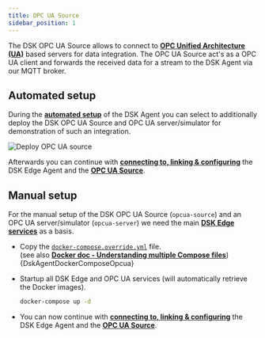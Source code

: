 ```yaml
---
title: OPC UA Source
sidebar_position: 1
---
```




The DSK OPC UA Source allows to connect to [**OPC Unified Architecture (UA)**](https://opcfoundation.org/about/opc-technologies/opc-ua/) based servers for data integration. The OPC UA Source act's as a OPC UA client and forwards the received data for a stream to the DSK Agent via our MQTT broker.

## Automated setup 

During the [**automated setup**](../docker-compose#agent-automated-setup) of the DSK Agent you can select to additionally deploy the DSK OPC UA Source and OPC UA server/simulator for demonstration of such an integration.

![Deploy OPC UA source](./img/deploy-opcua.png)

Afterwards you can continue with [**connecting to, linking & configuring**](../../agent_companion.mdx#agent-companion-connect) the DSK Edge Agent and the [**OPC UA Source**](../../../provide_data/iot/opc-ua.md).

## Manual setup

For the manual setup of the DSK OPC UA Source (`opcua-source`) and an OPC UA server/simulator (`opcua-server`) we need the main [**DSK Edge services**](../docker-compose#agent-manual-setup) as a basis.  

* Copy the [`docker-compose.override.yml`](../../../../deployments/dsk-agent/opcua/docker-compose.override.yml) file.  
(see also [**Docker doc - Understanding multiple Compose files**](https://docs.docker.com/compose/extends/#understanding-multiple-compose-files))
<CodeBlock className="language-yml" title="docker-compose.override.yml">{DskAgentDockerComposeOpcua}</CodeBlock>

* Startup all DSK Edge and OPC UA services (will automatically retrieve the Docker images).
    ```bash
    docker-compose up -d
    ``` 
* You can now continue with [**connecting to, linking & configuring**](../../agent_companion.mdx#agent-companion-connect) the DSK Edge Agent and the [**OPC UA Source**](../../../provide_data/iot/opc-ua.md).